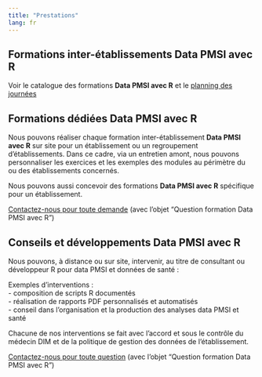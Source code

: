 ```yaml
---
title: "Prestations"
lang: fr
---
```


## Formations inter-établissements Data PMSI avec R 

Voir le catalogue des formations **Data PMSI avec R** et le [planning des journées](planning.qmd)

## Formations dédiées Data PMSI avec R  

Nous pouvons réaliser chaque formation inter-établissement **Data PMSI avec R** sur site pour un établissement ou un regroupement d'établissements. Dans ce cadre, via un entretien amont, nous pouvons personnaliser les exercices et les exemples des modules au périmètre du ou des établissements concernés.  

Nous pouvons aussi concevoir des formations **Data PMSI avec R** spécifique pour un établissement.  

[Contactez-nous pour toute demande](https://www.lespmsi.com/contact-pmsisoft){target="_blank"} (avec l'objet "Question formation Data PMSI avec R")

## Conseils et développements Data PMSI avec R 

Nous pouvons, à distance ou sur site, intervenir, au titre de consultant ou développeur R pour data PMSI et données de santé : 

Exemples d'interventions :  
- composition de scripts R documentés  
- réalisation de rapports PDF personnalisés et automatisés  
- conseil dans l'organisation et la production des analyses data PMSI et santé  

Chacune de nos interventions se fait avec l'accord et sous le contrôle du médecin DIM et de la politique de gestion des données de l'établissement.  

[Contactez-nous pour toute question](https://www.lespmsi.com/contact-pmsisoft){target="_blank"} (avec l'objet "Question formation Data PMSI avec R")

